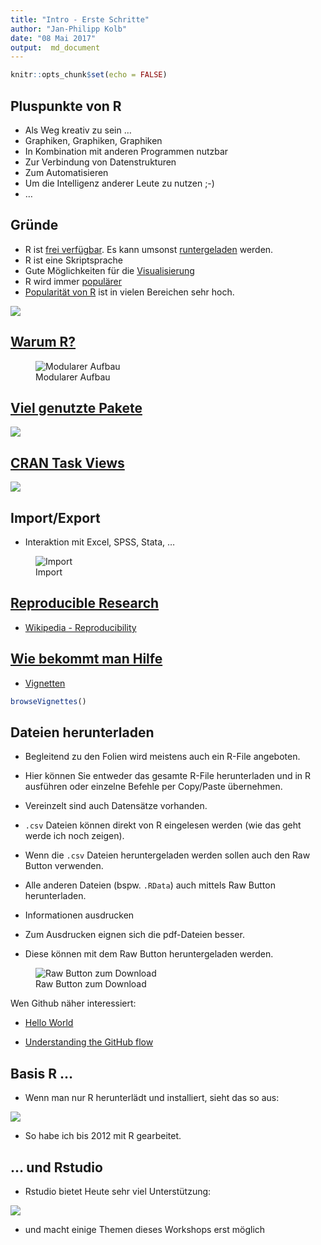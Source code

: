 ```yaml
---
title: "Intro - Erste Schritte"
author: "Jan-Philipp Kolb"
date: "08 Mai 2017"
output:  md_document
---
```


```r
knitr::opts_chunk$set(echo = FALSE)
```


## Pluspunkte von R

- Als Weg kreativ zu sein ...
- Graphiken, Graphiken, Graphiken
- In Kombination mit anderen Programmen nutzbar
- Zur Verbindung von Datenstrukturen
- Zum Automatisieren
- Um die Intelligenz anderer Leute zu nutzen ;-)
- ...

## Gründe

- R ist [frei verfügbar](https://www.r-project.org/). Es kann umsonst [runtergeladen](http://www.inside-r.org/why-use-r) werden.
- R ist eine Skriptsprache 
- Gute Möglichkeiten für die [Visualisierung](http://www.sr.bham.ac.uk/~ajrs/R/r-gallery.html) 
- R wird immer [populärer](https://twitter.com/josiahjdavis/status/559778930476220418)
- [Popularität von R](http://blog.revolutionanalytics.com/popularity/) ist in vielen Bereichen sehr hoch.

![](http://d287f0h5fel5hu.cloudfront.net/blog/wp-content/uploads/2013/06/bar-learn-r-img11.png)


## [Warum R?](http://stats.idre.ucla.edu/r/seminars/intro/)

![Modularer Aufbau](http://revolution-computing.typepad.com/.a/6a010534b1db25970b01bb086253c2970d-500wi)


## [Viel genutzte Pakete](https://gallery.shinyapps.io/cran-gauge/)

![](figure/CRANdownloads.PNG)


## [CRAN Task Views](https://cran.r-project.org/web/views/)

![](figure/CRANTaskviews.PNG)


## Import/Export

- Interaktion mit Excel, SPSS, Stata, ...

![Import](figure/Import.PNG)

## [Reproducible Research](http://www.statsmakemecry.com/smmctheblog/the-time-for-reproducible-research-is-now)

- [Wikipedia - Reproducibility](https://en.wikipedia.org/wiki/Reproducibility)

## [Wie bekommt man Hilfe](https://www.r-project.org/help.html)

- [Vignetten](http://r-pkgs.had.co.nz/vignettes.html)

```r
browseVignettes()
```


## Dateien herunterladen

- Begleitend zu den Folien wird meistens auch ein R-File angeboten. 

- Hier können Sie entweder das gesamte R-File herunterladen und in R ausführen oder einzelne Befehle per Copy/Paste übernehmen.

- Vereinzelt sind auch Datensätze vorhanden. 

- `.csv` Dateien können direkt von R eingelesen werden (wie das geht werde ich noch zeigen).

- Wenn die `.csv` Dateien heruntergeladen werden sollen auch den Raw Button verwenden.

- Alle anderen Dateien (bspw. `.RData`) auch mittels Raw Button herunterladen.

-  Informationen ausdrucken

-   Zum Ausdrucken eignen sich die pdf-Dateien besser. 

-   Diese können mit dem Raw Button heruntergeladen werden. 

![Raw Button zum Download](https://raw.githubusercontent.com/Japhilko/GeoData/master/2016/slides/figure/GithubDownload.bmp)



Wen Github näher interessiert:

- [Hello World](https://guides.github.com/activities/hello-world/)

- [Understanding the GitHub flow](https://guides.github.com/introduction/flow/)

## Basis R ...

- Wenn man nur R herunterlädt und installiert, sieht das so aus:

![](http://i1.wp.com/www.rensenieuwenhuis.nl/wp-content/uploads/2008/11/2-r.jpg)

- So habe ich bis 2012 mit R gearbeitet.

## ... und Rstudio

- Rstudio bietet Heute sehr viel Unterstützung:

![](http://rprogramming.net/wp-content/uploads/2012/10/RStudio-Screenshot.png)

- und macht einige Themen dieses Workshops erst möglich

